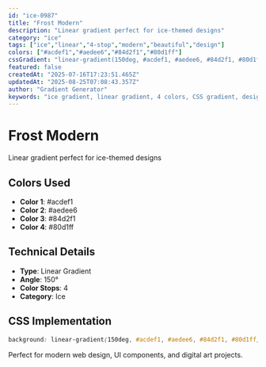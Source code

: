 ```yaml
---
id: "ice-0987"
title: "Frost Modern"
description: "Linear gradient perfect for ice-themed designs"
category: "ice"
tags: ["ice","linear","4-stop","modern","beautiful","design"]
colors: ["#acdef1","#aedee6","#84d2f1","#80d1ff"]
cssGradient: "linear-gradient(150deg, #acdef1, #aedee6, #84d2f1, #80d1ff)"
featured: false
createdAt: "2025-07-16T17:23:51.465Z"
updatedAt: "2025-08-25T07:08:43.357Z"
author: "Gradient Generator"
keywords: "ice gradient, linear gradient, 4 colors, CSS gradient, design, #acdef1, #aedee6, #84d2f1, #80d1ff"
---
```


# Frost Modern

Linear gradient perfect for ice-themed designs

## Colors Used
- **Color 1**: #acdef1
- **Color 2**: #aedee6
- **Color 3**: #84d2f1
- **Color 4**: #80d1ff

## Technical Details
- **Type**: Linear Gradient
- **Angle**: 150°
- **Color Stops**: 4
- **Category**: Ice

## CSS Implementation
```css
background: linear-gradient(150deg, #acdef1, #aedee6, #84d2f1, #80d1ff);
```

Perfect for modern web design, UI components, and digital art projects.
